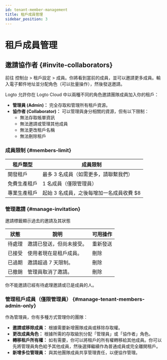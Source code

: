 ```yaml
---
id: tenant-member-management
title: 租戶成員管理
sidebar_position: 3
---
```


# 租戶成員管理

## 邀請協作者 \{#invite-collaborators}

前往 <CloudLink to="/tenant-settings/members">控制台 > 租戶設定 > 成員</CloudLink>。你將看到當前的成員，並可以邀請更多成員。輸入電子郵件地址並分配角色（可以批量操作），然後發送邀請。

Logto 允許你在 Logto Cloud 中以兩種不同的角色邀請團隊成員加入你的租戶：

- **管理員 (Admin)：** 完全存取和管理所有租戶資源。
- **協作者 (Collaborator)：** 可以管理與身分相關的資源，但有以下限制：
  - 無法存取帳單資訊
  - 無法邀請或管理其他成員
  - 無法更改租戶名稱
  - 無法刪除租戶

### 成員限制 \{#members-limit}

| 租戶類型     | 成員限制                                 |
| ------------ | ---------------------------------------- |
| 開發租戶     | 最多 3 名成員（如需更多，請聯繫我們）    |
| 免費生產租戶 | 1 名成員（僅限管理員）                   |
| 專業生產租戶 | 起始 3 名成員，之後每增加一名成員收費 $8 |

### 管理邀請 \{#manage-invitation}

邀請標籤顯示過去的邀請及其狀態

| 狀態   | 說明                     | 可用操作 |
| ------ | ------------------------ | -------- |
| 待處理 | 邀請已發送，但尚未接受。 | 重新發送 |
| 已接受 | 使用者現在是租戶成員。   | 刪除     |
| 已過期 | 邀請超過 7 天限制。      | 刪除     |
| 已撤銷 | 管理員取消了邀請。       | 刪除     |

你不能邀請已經有待處理邀請或已是成員的人。

### 管理租戶成員（僅限管理員） \{#manage-tenant-members-admin-only}

作為管理員，你有多種方式管理你的團隊：

- **邀請或移除成員：** 根據需要新增團隊成員或移除存取權。
- **更改成員角色：** 根據所需的存取級別分配「管理員」或「協作者」角色。
- **轉移租戶所有權：** 如有需要，你可以將租戶的所有權轉移給其他成員。你可以先將管理員角色給予其他成員，然後選擇繼續作為普通成員或完全離開租戶。
- **新增多位管理員：** 與其他團隊成員共享管理責任，以便協作管理。

